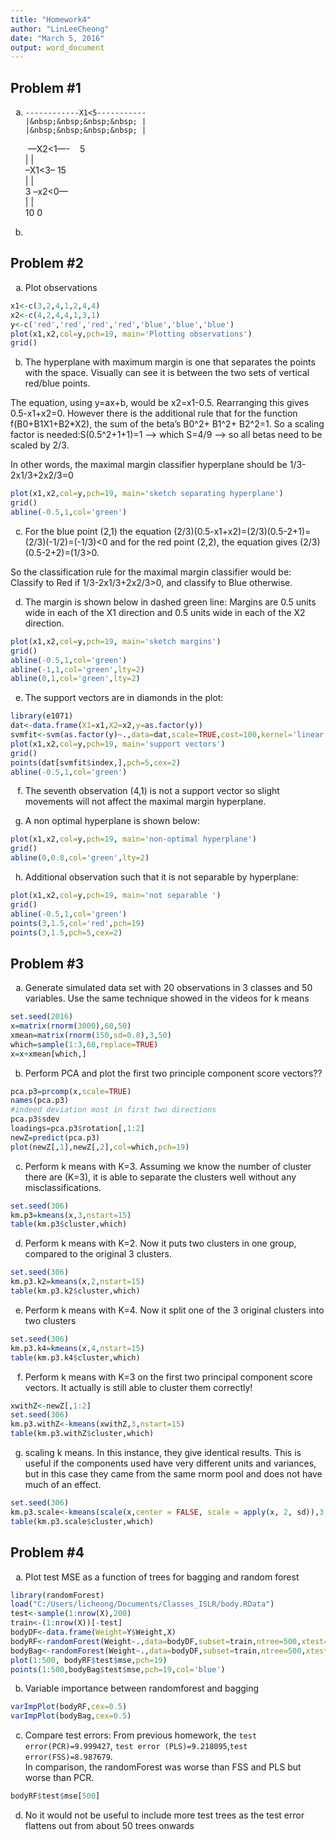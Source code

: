 ---
title: "Homework4"
author: "LinLeeCheong"
date: "March 5, 2016"
output: word_document
---

Problem #1
----------
a)     ------------X1<5-----------  
       |&nbsp;&nbsp;&nbsp;&nbsp; |     
       |&nbsp;&nbsp;&nbsp;&nbsp; |
&nbsp;---X2<1----&nbsp;&nbsp;&nbsp; 5    
   |         |  
--X1<3--&nbsp;15  
|       |   
3   --x2<0---  
    |       |  
    10      0  
    
    
b) 




Problem #2
----------

a) Plot observations
```{r}
x1<-c(3,2,4,1,2,4,4)
x2<-c(4,2,4,4,1,3,1)
y<-c('red','red','red','red','blue','blue','blue')
plot(x1,x2,col=y,pch=19, main='Plotting observations')
grid()
```

b) The hyperplane with maximum margin is one that separates the points with the space. Visually can see it is between the two sets of vertical red/blue points.

The equation, using y=ax+b, would be x2=x1-0.5. Rearranging this gives 0.5-x1+x2=0. However there is the additional rule that for the function f(B0+B1X1+B2*X2), the sum of the beta's B0^2+ B1^2+ B2^2=1. So a scaling factor is needed:S(0.5^2+1+1)=1 --> which S=4/9 --> so all betas need to be scaled by 2/3.

In other words, the maximal margin classifier hyperplane should be 1/3-2x1/3+2x2/3=0
```{r}
plot(x1,x2,col=y,pch=19, main='sketch separating hyperplane')
grid()
abline(-0.5,1,col='green')
```

c) For the blue point (2,1) the equation (2/3)(0.5-x1+x2)=(2/3)(0.5-2+1)=(2/3)(-1/2)=(-1/3)<0 and for the red point (2,2), the equation gives (2/3)(0.5-2+2)=(1/3>0.  

So the classification rule for the maximal margin classifier would be: Classify to Red if 1/3-2x1/3+2x2/3>0, and classify to Blue otherwise.

d) The margin is shown below in dashed green line: Margins are 0.5 units wide in each of the X1 direction and 0.5 units wide in each of the X2 direction.
```{r}
plot(x1,x2,col=y,pch=19, main='sketch margins')
grid()
abline(-0.5,1,col='green')
abline(-1,1,col='green',lty=2)
abline(0,1,col='green',lty=2)
```

e) The support vectors are in diamonds in the plot:
```{r,warning=FALSE}
library(e1071)
dat<-data.frame(X1=x1,X2=x2,y=as.factor(y))
svmfit<-svm(as.factor(y)~.,data=dat,scale=TRUE,cost=100,kernel='linear')
plot(x1,x2,col=y,pch=19, main='support vectors')
grid()
points(dat[svmfit$index,],pch=5,cex=2)
abline(-0.5,1,col='green')
```

f) The seventh observation (4,1) is not a support vector so slight movements will not affect the maximal margin hyperplane.

g) A non optimal hyperplane is shown below:
```{r}
plot(x1,x2,col=y,pch=19, main='non-optimal hyperplane')
grid()
abline(0,0.8,col='green',lty=2)
```

h) Additional observation such that it is not separable by hyperplane:
```{r}
plot(x1,x2,col=y,pch=19, main='not separable ')
grid()
abline(-0.5,1,col='green')
points(3,1.5,col='red',pch=19)
points(3,1.5,pch=5,cex=2)
```


Problem #3
----------

a) Generate simulated data set with 20 observations in 3 classes and 50 variables. Use the same technique showed in the videos for k means
```{r, warning=FALSE}
set.seed(2016)
x=matrix(rnorm(3000),60,50)
xmean=matrix(rnorm(150,sd=0.8),3,50) 
which=sample(1:3,60,replace=TRUE)
x=x+xmean[which,]
```

b) Perform PCA and plot the first two principle component score vectors??
```{r}
pca.p3=prcomp(x,scale=TRUE)
names(pca.p3)
#indeed deviation most in first two directions
pca.p3$sdev
loadings=pca.p3$rotation[,1:2]
newZ=predict(pca.p3)
plot(newZ[,1],newZ[,2],col=which,pch=19)
```

c) Perform k means with K=3. Assuming we know the number of cluster there are (K=3), it is able to separate the clusters well without any misclassifications.
```{r}
set.seed(306)
km.p3=kmeans(x,3,nstart=15)
table(km.p3$cluster,which)
```

d) Perform k means with K=2. Now it puts two clusters in one group, compared to the original 3 clusters.
```{r}
set.seed(306)
km.p3.k2=kmeans(x,2,nstart=15)
table(km.p3.k2$cluster,which)
```

e) Perform k means with K=4. Now it split one of the 3 original clusters into two clusters
```{r}
set.seed(306)
km.p3.k4=kmeans(x,4,nstart=15)
table(km.p3.k4$cluster,which)
```

f) Perform k means with K=3 on the first two principal component score vectors. It actually is still able to cluster them correctly!
```{r}
xwithZ<-newZ[,1:2]
set.seed(306)
km.p3.withZ<-kmeans(xwithZ,3,nstart=15)
table(km.p3.withZ$cluster,which)
```

g) scaling k means. In this instance, they give identical results. This is useful if the components used have very different units and variances, but in this case they came from the same rnorm pool and does not have much of an effect.
```{r}
set.seed(306)
km.p3.scale<-kmeans(scale(x,center = FALSE, scale = apply(x, 2, sd)),3,nstart=15)
table(km.p3.scale$cluster,which)
```


Problem #4
----------
a) Plot test MSE as a function of trees for bagging and random forest
```{r}
library(randomForest)
load("C:/Users/licheong/Documents/Classes_ISLR/body.RData")
test<-sample(1:nrow(X),200)
train<-(1:nrow(X))[-test]
bodyDF<-data.frame(Weight=Y$Weight,X)
bodyRF<-randomForest(Weight~.,data=bodyDF,subset=train,ntree=500,xtest=X[-train,],ytest=Y$Weight[-train])
bodyBag<-randomForest(Weight~.,data=bodyDF,subset=train,ntree=500,xtest=X[-train,],ytest=Y$Weight[-train],mtry=21)
plot(1:500, bodyRF$test$mse,pch=19)
points(1:500,bodyBag$test$mse,pch=19,col='blue')
```

b) Variable importance between randomforest and bagging
```{r}
varImpPlot(bodyRF,cex=0.5)
varImpPlot(bodyBag,cex=0.5)
```

c) Compare test errors:
From previous homework, the `test error(PCR)=9.999427`, `test error (PLS)=9.218095`,`test error(FSS)=8.987679`.  
In comparison, the randomForest was worse than FSS and PLS but worse than PCR.
```{r}
bodyRF$test$mse[500]
```

d) No it would not be useful to include more test trees as the test error flattens out from about 50 trees onwards